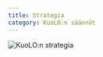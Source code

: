 ```yaml
---
title: Strategia
category: KuoLO:n säännöt
---
```


![KuoLO:n strategia](https://jasenet.kuolo.fi/wp-content/uploads/2023/01/Upload_20230115-1741041024_1.jpg)
